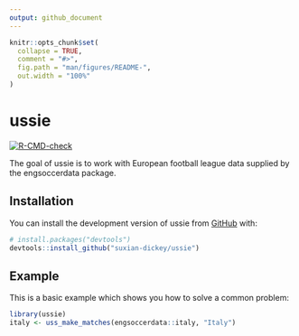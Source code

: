 ```yaml
---
output: github_document
---
```


<!-- README.md is generated from README.Rmd. Please edit that file -->

```r
knitr::opts_chunk$set(
  collapse = TRUE,
  comment = "#>",
  fig.path = "man/figures/README-",
  out.width = "100%"
)
```

# ussie

<!-- badges: start -->
[![R-CMD-check](https://github.com/suxian-dickey/ussie/actions/workflows/R-CMD-check.yaml/badge.svg)](https://github.com/suxian-dickey/ussie/actions/workflows/R-CMD-check.yaml)
<!-- badges: end -->

The goal of ussie is to  work with European football 
    league data supplied by the engsoccerdata package.

## Installation

You can install the development version of ussie from [GitHub](https://github.com/) with:

``` r
# install.packages("devtools")
devtools::install_github("suxian-dickey/ussie")
```

## Example

This is a basic example which shows you how to solve a common problem:

```r
library(ussie)
italy <- uss_make_matches(engsoccerdata::italy, "Italy")

```
